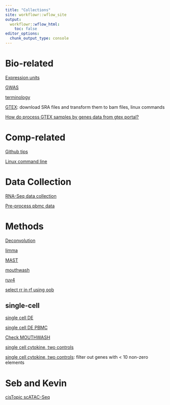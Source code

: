 ```yaml
---
title: "Collections"
site: workflowr::wflow_site
output:
  workflowr::wflow_html:
    toc: false
editor_options:
  chunk_output_type: console
---
```



# Bio-related

[Expression units](CPM.html)

[GWAS](GWAS.html)

[terminology](terminology.html)

[GTEX](GTEX.html): download SRA files and transform them to bam files, linux commands

[How do process GTEX samples by genes data from gtex portal?](https://github.com/stephenslab/topics/blob/master/analysis/prepare_gtex.Rmd)

# Comp-related

[Github tips](githubtips.html)

[Linux command line](command.html)

# Data Collection

[RNA-Seq data collection](DataCollection.html)

[Pre-process pbmc data](pbmcdata.html)

# Methods

[Deconvolution](deconvolution.html)

[limma](limma.html)

[MAST](MAST.html)

[mouthwash](mouthwash.html)

[ruv4](ruv4.html)

[select rr in rf using oob](selectrotation.html)

## single-cell

[single cell DE](scde.html)

[single cell DE PBMC](scdePBMC2.html)

[Check MOUTHWASH](scdeMouthwash.html)

[single cell cytokine, two controls](sccytokines.html)

[single cell cytokine, two controls](sccytokines_filter10.html):  filter out genes with < 10 non-zero elements


# Seb and Kevin

[cisTopic scATAC-Seq](cisTopic.html)


